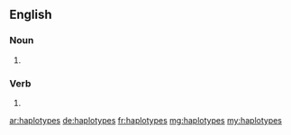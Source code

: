 ==English==

===Noun===
{{head|en|plural}}

# {{plural of|haplotype|lang=en}}

===Verb===
{{head|en|verb form}}

# {{en-third-person singular of|haplotype}}

[[ar:haplotypes]]
[[de:haplotypes]]
[[fr:haplotypes]]
[[mg:haplotypes]]
[[my:haplotypes]]